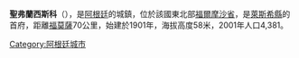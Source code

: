 '''聖弗蘭西斯科'''（{{lang-es|San Francisco de Laishí}}），是[[阿根廷|阿根廷]]的城鎮，位於該國東北部[[福爾摩沙省|福爾摩沙省]]，是[[萊斯希縣|萊斯希縣]]的首府，距離[[福莫薩_(阿根廷)|福莫薩]]70公里，始建於1901年，海拔高度58米，2001年人口4,381。

{{coord|26|14|S|58|38|W|display=title|region:AR_type:city_source:GNS-enwiki}}

{{Argentina-geo-stub}}
[[Category:阿根廷城市|Category:阿根廷城市]]